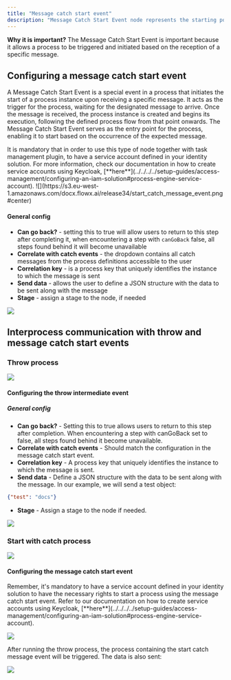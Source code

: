```yaml
---
title: "Message catch start event"
description: "Message Catch Start Event node represents the starting point for a process instance based on the receipt of a specific message. When this event is triggered by receiving the designated message, it initiates the execution of the associated process."
---
```


**Why it is important?** The Message Catch Start Event is important because it allows a process to be triggered and initiated based on the reception of a specific message.

## Configuring a message catch start event

A Message Catch Start Event is a special event in a process that initiates the start of a process instance upon receiving a specific message. It acts as the trigger for the process, waiting for the designated message to arrive. Once the message is received, the process instance is created and begins its execution, following the defined process flow from that point onwards. The Message Catch Start Event serves as the entry point for the process, enabling it to start based on the occurrence of the expected message.

<Warning>
It is mandatory that in order to use this type of node together with task management plugin, to have a service account defined in your identity solution. For more information, check our documentation in how to create service accounts using Keycloak, [**here**](../../../../setup-guides/access-management/configuring-an-iam-solution#process-engine-service-account).
</Warning>

<Frame>
![](https://s3.eu-west-1.amazonaws.com/docx.flowx.ai/release34/start_catch_message_event.png#center)
</Frame>

#### General config

* **Can go back?** - setting this to true will allow users to return to this step after completing it, when encountering a step with `canGoBack` false, all steps found behind it will become unavailable
* **Correlate with catch events** - the dropdown contains all catch messages from the process definitions accessible to the user
* **Correlation key** - is a process key that uniquely identifies the instance to which the message is sent
* **Send data** - allows the user to define a JSON structure with the data to be sent along with the message
* **Stage** - assign a stage to the node, if needed

<Frame>

![](https://s3.eu-west-1.amazonaws.com/docx.flowx.ai/building-blocks/node/message_catch_start_config.png)

</Frame>

## Interprocess communication with throw and message catch start events

### Throw process

![](https://s3.eu-west-1.amazonaws.com/docx.flowx.ai/release34/throw_for_start.png)


#### Configuring the throw intermediate event

##### General config

* **Can go back?**  - Setting this to true allows users to return to this step after completion. When encountering a step with canGoBack set to false, all steps found behind it become unavailable.
* **Correlate with catch events** - Should match the configuration in the message catch start event.
* **Correlation key** - A process key that uniquely identifies the instance to which the message is sent.
* **Send data** - Define a JSON structure with the data to be sent along with the message. In our example, we will send a test object:

```json
{"test": "docs"}
```
* **Stage** - Assign a stage to the node if needed.


![](https://s3.eu-west-1.amazonaws.com/docx.flowx.ai/release34/throw_for_start_config.png)

### Start with catch process

![](https://s3.eu-west-1.amazonaws.com/docx.flowx.ai/release34/start_catch_message_proc.png)

#### Configuring the message catch start event

<Info>
Remember, it's mandatory to have a service account defined in your identity solution to have the necessary rights to start a process using the message catch start event. Refer to our documentation on how to create service accounts using Keycloak, [**here**](../../../../setup-guides/access-management/configuring-an-iam-solution#process-engine-service-account).
</Info>

![](https://s3.eu-west-1.amazonaws.com/docx.flowx.ai/release34/catch_start_event_config.png)

After running the throw process, the process containing the start catch message event will be triggered. The data is also sent:

![](https://s3.eu-west-1.amazonaws.com/docx.flowx.ai/release34/start_catch_event_response.png)